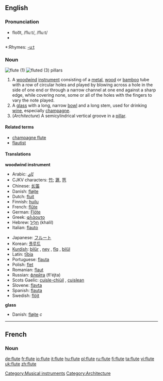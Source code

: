 {{see|flûte}}
{{wikipedia}}
==English==
===Pronunciation===
*floo͞t, /fluːt/, /flu:t/
*{{audio|en-us-flute.ogg|Audio (US)}}

*:Rhymes: [[Rhymes:English:-uːt|-uːt]]

===Noun===
{{en-noun}}

[[Image:Flute 1911.jpg|thumb|flute (1)]]
[[Image:Cincinnati-life-insurance-building-detail.jpg|thumb|fluted (3) [[pillar]]s]]

#[[Category:Musical instruments]] A [[woodwind]] [[instrument]] consisting of a [[metal]], [[wood]] or [[bamboo]] tube with a row of circular holes and played by blowing across a hole in the side of one end or through a narrow channel at one end against a sharp edge, while covering none, some or all of the holes with the fingers to vary the note played.
#A [[glass]] with a long, narrow [[bowl]] and a long stem, used for drinking [[wine]], especially [[champagne]]. <!--Note: "bowl" is the correct term to use here - confirmed at http://66.102.9.104/search?q=cache:N9GMnphl-vcJ:www.daacs.org/aboutDatabase/pdf/cataloging/Glass.pdf+%22parts+of+a+glass%22+stem&hl=en -->
#(''Architecture'') A semicylindrical vertical groove in a [[pillar]]. 

====Related terms====
*[[champagne flute]]
*[[flautist]]

====Translations====
'''woodwind instrument'''
{{top}}
*Arabic: [[نّاي]]
*CJKV characters: [[竹]]; [[篪]], [[竾]]
*Chinese: [[长笛]]
*Danish: [[fløjte]] {{c}}
*Dutch: [[fluit]]
*Finnish: [[huilu]]
*French: [[flûte]] {{f}}
*German: [[Flöte]] {{f}}
*Greek: [[φλάουτο]]
*Hebrew: [[חליל| חָלִיל]] (khalil) {{m}}
*Italian: [[flauto]] {{m}}
{{mid}}
*Japanese: [[フルート]]
*Korean: [[플루트]]
*[[Kurdish]]: [[bilûr]] {{f}}, [[ney]] {{f}}, [[fîq]] {{f}}, [[bilûl]] {{f}}
*Latin: [[tibia|tībia]] {{f}}
*Portuguese: [[flauta]] {{f}}
*Polish: [[flet]] {{m}}
*Romanian: [[flaut]] {{n}}
*Russian: [[флейта]] (fl'éjta) {{f}}
*Scots Gaelic: [[cuisle-chiùil]] {{f}}, [[cuislean]] {{m}}
*Slovene: [[flavta]] {{f}}
*Spanish: [[flauta]] {{f}}
*Swedish: [[flöjt]]
{{bottom}}

'''glass'''
{{top}}
*Danish: [[fløjte]] ''c''
{{mid}}
{{bottom}}

----

==French==
===Noun===
{{alternative spelling of|flûte}}

[[Category:Architecture]]

[[de:flute]]
[[fr:flute]]
[[io:flute]]
[[it:flute]]
[[hu:flute]]
[[pl:flute]]
[[ru:flute]]
[[fi:flute]]
[[ta:flute]]
[[vi:flute]]
[[uk:flute]]
[[zh:flute]]